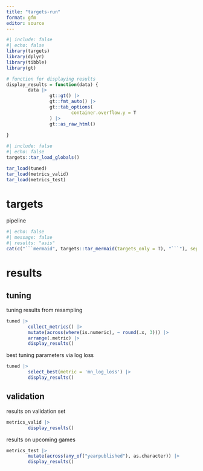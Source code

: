 ```yaml
---
title: "targets-run"
format: gfm
editor: source
---
```


```r
#| include: false
#| echo: false
library(targets)
library(dplyr)
library(tibble)
library(gt)

# function for displaying results
display_results = function(data) {
        data |>
                gt::gt() |>
                gt::fmt_auto() |>
                gt::tab_options(
                        container.overflow.y = T
                ) |>
                gt::as_raw_html()
        
}

```

```r
#| include: false
#| echo: false
targets::tar_load_globals()

tar_load(tuned)
tar_load(metrics_valid)
tar_load(metrics_test)

```


# targets

pipeline

```r
#| echo: false
#| message: false
#| results: "asis"
cat(c("```mermaid", targets::tar_mermaid(targets_only = T), "```"), sep = "\n")
```

# results

## tuning

tuning results from resampling

```r

tuned |> 
        collect_metrics() |>
        mutate(across(where(is.numeric), ~ round(.x, 3))) |>
        arrange(.metric) |>
        display_results()

```

best tuning parameters via log loss

```r

tuned |>
        select_best(metric = 'mn_log_loss') |>
        display_results()

```

## validation

results on validation set

```r

metrics_valid |>
        display_results()
```

results on upcoming games

```r

metrics_test |>
        mutate(across(any_of("yearpublished"), as.character)) |>
        display_results()

```